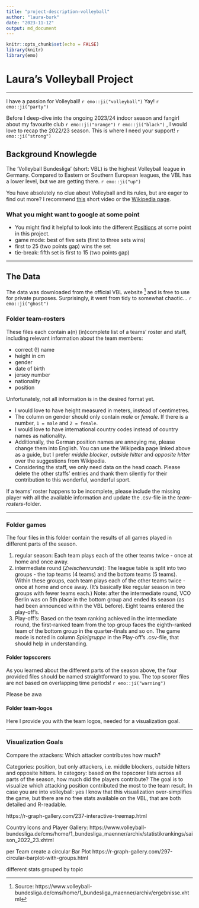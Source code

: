 ```yaml
---
title: "project-description-volleyball"
author: "laura-burk"
date: "2023-11-12"
output: md_document
---
```


```r
knitr::opts_chunk$set(echo = FALSE)
library(knitr)
library(emo)
```

# Laura's Volleyball Project
***
I have a passion for Volleyball! `r emo::ji("volleyball")`  Yay! `r emo::ji("party")`

Before I deep-dive into the ongoing 2023/24 indoor season and fangirl about my favourite club `r emo::ji("orange")` `r emo::ji("black")` , I would love to recap the 2022/23 season.
This is where I need your support! `r emo::ji("strong")`

## Background Knowlegde

The 'Volleyball Bundesliga' (short: VBL) is the highest Volleyball league in Germany.
Compared to Eastern or Southern European leagues, the VBL has a lower level, but we are getting there. `r emo::ji("up")`

You have absolutely no clue about Volleyball and its rules, but are eager to find out more?
I recommend [this](insert video link) short video or the [Wikipedia page](https://en.wikipedia.org/wiki/Volleyball).

### What you might want to google at some point
* You might find it helpful to look into the different [Positions](https://en.wikipedia.org/wiki/Volleyball#Player_specialization) at some point in this project.
* game mode: best of five sets (first to three sets wins)
* first to 25 (two points gap) wins the set
* tie-break: fifth set is first to 15 (two points gap)

***


## The Data
The data was downloaded from the official VBL website [^1] and is free to use for private purposes. Surprisingly, it went from tidy to somewhat chaotic... `r emo::ji("ghost")` 

[^1]: Source: https://www.volleyball-bundesliga.de/cms/home/1_bundesliga_maenner/archiv/ergebnisse.xhtml

### Folder **team-rosters**
These files each contain a(n) (in)complete list of a teams' roster and staff, including relevant information about the team members:

* correct (!) name 
* height in cm
* gender
* date of birth
* jersey number
* nationality
* position

Unfortunately, not all information is in the desired format yet.

* I would love to have height measured in meters, instead of centimetres.
* The column on gender should only contain *male* or *female*. If there is a number,  `1 = male` and `2 = female`.
* I would love to have international country codes instead of country names as nationality.
* Additionally, the German position names are annoying me, please change them into English. You can use the Wikipedia page linked above as a guide, but I prefer *middle blocker*, *outside hitter* and *opposite hitter* over the suggestions from Wikipedia.
* Considering the staff, we only need data on the head coach. Please delete the other staffs' entries and thank them silently for their contribution to this wonderful, wonderful sport.

If a teams' roster happens to be incomplete, please include the missing player with all the available information and update the .csv-file in the *team-rosters*-folder.

***

### Folder **games**
The four files in this folder contain the results of all games played in different parts of the season.

1. regular season: Each team plays each of the other teams twice - once at home and once away.
2. intermediate round (*Zwischenrunde*): The league table is split into two groups - the top teams (4 teams) and the bottom teams (5 teams). Within these groups, each team plays each of the other teams twice - once at home and once away. (It's basically like regular season in two groups with fewer teams each.) Note: after the intermediate round, VCO Berlin was on 5th place in the bottom group and ended its season (as had been announced within the VBL before). Eight teams entered the play-off's.
3. Play-off's: Based on the team ranking achieved in the intermediate round, the first-ranked team from the top group faces the eighth-ranked team of the bottom group in the quarter-finals and so on. The game mode is noted in column *Spielgruppe* in the Play-off's .csv-file, that should help in understanding.

#### Folder **topscorers**
As you learned about the different parts of the season above, the four provided files should be named straightforward to you.
The top scorer files are not based on overlapping time periods! `r emo::ji("warning")`

Please be awa


#### Folder **team-logos**
Here I provide you with the team logos, needed for a visualization goal.

***




### Visualization Goals

Compare the attackers: Which attacker contributes how much?

Categories: position, but only attackers, i.e. middle blockers, outside hitters and opposite hitters.
In category: based on the topscorer lists across all parts of the season, how much did the players contribute?
The goal is to visualize which attacking position contributed the most to the team result.
In case you are into volleyball: yes I know that this visualization over-simplifies the game, but there are no free stats available on the VBL, that are both detailed and R-readable.

https://r-graph-gallery.com/237-interactive-treemap.html

Country Icons and Player Gallery: https://www.volleyball-bundesliga.de/cms/home/1_bundesliga_maenner/archiv/statistikrankings/saison_2022_23.xhtml

per Team create a circular Bar Plot
https://r-graph-gallery.com/297-circular-barplot-with-groups.html

different stats grouped by topic 

